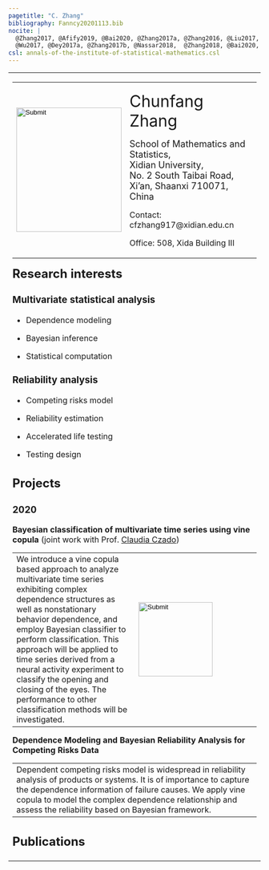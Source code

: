 ```yaml
---
pagetitle: "C. Zhang"   
bibliography: Fanncy20201113.bib
nocite: |
  @Zhang2017, @Afify2019, @Bai2020, @Zhang2017a, @Zhang2016, @Liu2017, @Dey2017, @Zhang2016a, 
  @Wu2017, @Dey2017a, @Zhang2017b, @Nassar2018,  @Zhang2018, @Bai2020, @Dey2021
csl: annals-of-the-institute-of-statistical-mathematics.csl
---
```


<table>
    <tbody>
    <tr>
      <td>
        <table width="100%" align="left" border="0" cellspacing="0" cellpadding="1" style="table-layout:fixed;">
          <colgroup>
            <col span="1" style="width: 30%;">
            <col span="1" style="width: 70%;">
          </colgroup>
        <tr>
            <td > <input type="image" src="images/Florence1.jpg" alt="Submit" width="210" height="248"> </td>
            <td> 
               <p align=left> <font size=6> Chunfang Zhang</font> </p>
               <p align=left> <font size=4> School of Mathematics and Statistics, <br>
                      Xidian University, <br> 
                      No. 2 South Taibai Road,  <br>  Xi’an, Shaanxi 710071, China </font> </a> </p>
               <p align=left>Contact: cfzhang917@xidian.edu.cn </p>
               <p align=left>Office: 508, Xida Building III </p>
            </td>
        </tr>
        </td>
      </tr>  
    </tbody>
</table>

## Research interests {.tabset} 

### Multivariate statistical analysis

- Dependence modeling

- Bayesian inference

- Statistical computation

### Reliability analysis

- Competing risks model

- Reliability estimation

- Accelerated life testing

- Testing design


## Projects  {.tabset} 

### 2020

**Bayesian classification of multivariate time series using vine copula** (joint work with Prof. [Claudia Czado](https://www.groups.ma.tum.de/statistics/personen/claudia-czado/))

---------------------------------------------------------------------- --------------------------------------------------------------------
We introduce a vine copula based approach to                           <input type="image" src="images/Figure-png-small2.png" alt="Submit" width="148" height="148">
analyze multivariate time series exhibiting complex dependence
structures as well as nonstationary behavior dependence, and employ 
Bayesian classifier to perform classification. 
This approach will be applied to time
series derived from  a neural activity experiment to 
classify the opening and closing of the eyes. The performance 
to other classification methods will be investigated.  

---------------------------------------------------------------------- --------------------------------------------------------------------

**Dependence Modeling and Bayesian Reliability Analysis for Competing Risks Data**

-------------------------------------------------------------------------------------------------------------------------------------------
Dependent competing risks model is widespread in reliability analysis  
of products or systems. It is of importance to capture the dependence information of failure causes.
We apply vine copula to model the complex dependence relationship and assess the reliability based on Bayesian framework.

-------------------------------------------------------------------------------------------------------------------------------------------


## Publications
